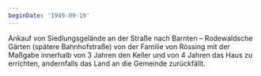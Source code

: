 ```yaml
---
beginDate: '1949-09-19'
---
```


Ankauf von Siedlungsgelände an der Straße nach Barnten – Rodewaldsche Gärten
(spätere Bahnhofstraße) von der Familie von Rössing mit der Maßgabe innerhalb
von 3 Jahren den Keller und von 4 Jahren das Haus zu errichten, andernfalls das
Land an die Gemeinde zurückfällt.
